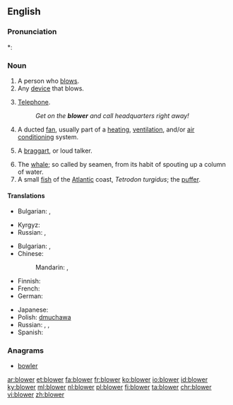 ==English==

===Pronunciation===
*: {{rhymes|əʊə(r)}}

===Noun===
{{en-noun}}

# A person who [[blow]]s.
# Any [[device]] that blows.
# {{context|slang|dated|chiefly|British|usually preceded by {{term|the|lang=en}}|lang=en}} [[telephone|Telephone]].
#: ''Get on the '''blower''' and call headquarters right away!''
# A ducted [[fan]], usually part of a [[heating]], [[ventilation]], and/or [[air conditioning]] system.
# {{context|dated|lang=en}} A [[braggart]], or loud talker.
# The [[whale]]; so called by seamen, from its habit of spouting up a column of water.
# A small [[fish]] of the [[Atlantic]] coast, ''Tetrodon turgidus''; the [[puffer]].

====Translations====
{{trans-top|person}}
* Bulgarian: {{t-|bg|духач|m}},  {{t+|bg|тръбач}}
{{trans-mid}}
* Kyrgyz: {{t+|ky|үйлөөчү|sc=Cyrl}}
* Russian: {{t+|ru|дуть|tr=dújuščij|alt=дующий|sc=Cyrl}}, {{t+|ru|трубач|m|tr=trubáč|sc=Cyrl}} {{qualifier|trumpeter}}
{{trans-bottom}}

{{trans-top|device}}
* Bulgarian: {{t+|bg|духало|n}},  {{t-|bg|вентилатор|m}}
* Chinese:
*: Mandarin: {{t|cmn|鼓風機|sc=Hani}}, {{t|cmn|鼓风机|tr=gǔfēngjī|sc=Hani}}
* Finnish: {{t+|fi|puhallin}}
* French: {{t+|fr|ventilateur|m}}
* German: {{t+|de|Gebläse|n}}
{{trans-mid}}
* Japanese: {{t-|ja|ブロワー|tr=burowā|sc=Jpan}}
* Polish: [[dmuchawa]]
* Russian: {{t+|ru|фен|m|tr=fen|sc=Cyrl}} {{qualifier|hairdryer}}, {{t+|ru|вентилятор|m|tr=ventiljátor|sc=Cyrl}} {{qualifier|fan}}, {{t+|ru|воздуходувка|f|tr=vozduxodúvka|sc=Cyrl}}
* Spanish: {{t+|es|ventilador}}
{{trans-bottom}}

{{trans-see|telephone}}

<!--move to separate page:
: [[suction blower]]:
* Spanish: aspirador.
-->

===Anagrams===
* [[bowler#English|bowler]]

[[ar:blower]]
[[et:blower]]
[[fa:blower]]
[[fr:blower]]
[[ko:blower]]
[[io:blower]]
[[id:blower]]
[[ky:blower]]
[[ml:blower]]
[[nl:blower]]
[[pl:blower]]
[[fi:blower]]
[[ta:blower]]
[[chr:blower]]
[[vi:blower]]
[[zh:blower]]